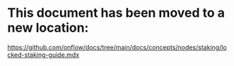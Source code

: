 # This document has been moved to a new location:

https://github.com/onflow/docs/tree/main/docs/concepts/nodes/staking/locked-staking-guide.mdx
